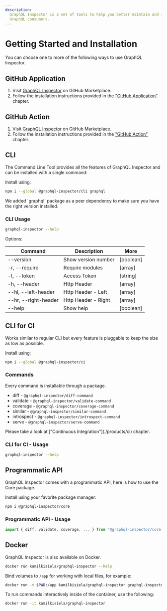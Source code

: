 ```yaml
---
description:
  GraphQL Inspector is a set of tools to help you better maintain and improve GraphQL API as well as
  GraphQL consumers.
---
```



# Getting Started and Installation

You can choose one to more of the following ways to use GraphQL Inspector.

## GitHub Application

1. Visit [GraphQL Inspector](https://github.com/marketplace/graphql-inspector) on GitHub
   Marketplace.
2. Follow the installation instructions provided in the ["GitHub Application"](./products/github)
   chapter.

## GitHub Action

1. Visit [GraphQL Inspector](https://github.com/marketplace/actions/graphql-inspector) on GitHub
   Marketplace.
2. Follow the installation instructions provided in the ["GitHub Action"](./products/action)
   chapter.

## CLI

The Command Line Tool provides all the features of GraphQL Inspector and can be installed with a
single command:

Install using:

```sh npm2yarn
npm i --global @graphql-inspector/cli graphql
```

<Callout type="info">
  We added `graphql` package as a peer dependency to make sure you have the right version installed.
</Callout>

### CLI Usage

```sh
graphql-inspector --help
```

Options:

| Command              | Description         | More      |
| -------------------- | ------------------- | --------- |
| --version            | Show version number | [boolean] |
| -r, --require        | Require modules     | [array]   |
| -t, --token          | Access Token        | [string]  |
| -h, --header         | Http Header         | [array]   |
| --hl, --left-header  | Http Header - Left  | [array]   |
| --hr, --right-header | Http Header - Right | [array]   |
| --help               | Show help           | [boolean] |

## CLI for CI

Works similar to regular CLI but every feature is pluggable to keep the size as low as possible.

Install using:

```sh npm2yarn
npm i --global @graphql-inspector/ci
```

### Commands

Every command is installable through a package.

- diff - `@graphql-inspector/diff-command`
- validate - `@graphql-inspector/validate-command`
- coverage - `@graphql-inspector/coverage-command`
- similar - `@graphql-inspector/similar-command`
- introspect - `@graphql-inspector/introspect-command`
- serve - `@graphql-inspector/serve-command`

<Callout type="info">
  Please take a look at ["Continuous Integration"](./products/ci) chapter.
</Callout>

### CLI for CI - Usage

```sh
graphql-inspector --help
```

## Programmatic API

GraphQL Inspector comes with a programmatic API, here is how to use the Core package.

Install using your favorite package manager:

```sh npm2yarn
npm i @graphql-inspector/core
```

### Programmatic API - Usage

```ts
import { diff, validate, coverage, ... } from '@graphql-inspector/core'
```

## Docker

GraphQL Inspector is also available on Docker.

```sh
docker run kamilkisiela/graphql-inspector --help
```

Bind volumes to `/app` for working with local files, for example:

```sh
docker run -v $PWD:/app kamilkisiela/graphql-inspector graphql-inspector diff old.graphql new.graphql
```

To run commands interactively inside of the container, use the following:

```sh
docker run -it kamilkisiela/graphql-inspector
```
